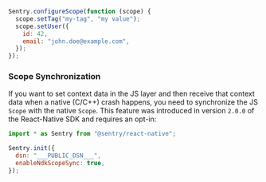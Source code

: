 ```javascript
Sentry.configureScope(function (scope) {
  scope.setTag("my-tag", "my value");
  scope.setUser({
    id: 42,
    email: "john.doe@example.com",
  });
});
```

### Scope Synchronization

If you want to set context data in the JS layer and then receive that context data when a native (C/C++) crash happens, you need to synchronize the JS `Scope` with the native `Scope`. This feature was introduced in version `2.0.0` of the React-Native SDK and requires an opt-in:

```javascript {filename:App.js}
import * as Sentry from "@sentry/react-native";

Sentry.init({
  dsn: "___PUBLIC_DSN___",
  enableNdkScopeSync: true,
});
```
